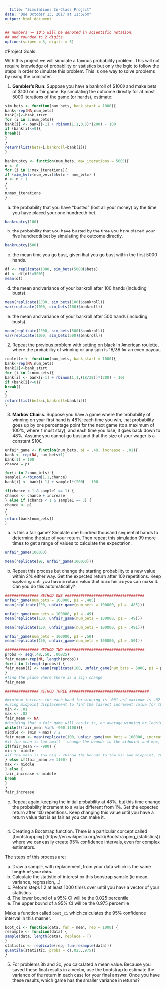 ```yaml
---
  title: "Simulations In-Class Project"
date: "Due October 13, 2017 at 11:59pm"
output: html_document
---
```

  
  <style type="text/css">
  .table {
    
    width: 80%;
    margin-left:10%; 
    margin-right:10%;
  }
</style>
  ```r
## numbers >= 10^5 will be denoted in scientific notation,
## and rounded to 2 digits
options(scipen = 3, digits = 3)
```

#Project Goals:


With this project we will simulate a famous probability problem. This will not require knowledge of probability or statistics but only the logic to follow the steps in order to simulate this problem. This is one way to solve problems by using the computer. 

1. **Gambler's Ruin**: Suppose you have a bankroll of $1000 and make bets of $100 on a fair game. By simulating the outcome directly for at most 5000 iterations of the game (or hands), estimate:
```r
sim_bets <- function(num_bets, bank_start = 1000){
bank<-rep(NA,num_bets)
bank[1]<-bank_start
for (i in 2:num_bets){
bank[i] <- bank[i-1] + rbinom(1,1,0.5)*(200) - 100
if (bank[i]<=0){
break()
}  
}
return(list(bets=i,bankroll=bank[i]))
}

bankruptcy <- function(num_bets, max_iterations = 5000){
n <- 0
for (i in 1:max_iterations){
if (sim_bets(num_bets)$bets < num_bets) { 
n <- n + 1 
}
}
n/max_iterations
}
```    
a. the probability that you have "busted" (lost all your money) by the time you have placed your one hundredth bet. 
```r
bankruptcy(100)
```    
b. the probability that you have busted by the time you have placed your five hundredth bet by simulating the outcome directly. 
```r
bankruptcy(500)
```
c. the mean time you go bust, given that you go bust within the first 5000 hands.
```r
df <- replicate(1000, sim_bets(5000)$bets)
df <- df[df!=5000]
mean(df)
```
d. the mean and variance of your bankroll after 100 hands (including busts).
```r
mean(replicate(1000, sim_bets(100)$bankroll))
var(replicate(1000, sim_bets(100)$bankroll))
```
e. the mean and variance of your bankroll after 500 hands (including busts).
```r
mean(replicate(1000, sim_bets(500)$bankroll))
var(replicate(1000, sim_bets(500)$bankroll))
```

2. Repeat the previous problem with betting on black in American roulette, where the probability of winning on any spin is 18/38 for an even payout.
```r
roulette <- function(num_bets, bank_start = 1000){
bank<-rep(NA,num_bets)
bank[1]<-bank_start
for (i in 2:num_bets){
bank[i] <- bank[i-1] + rbinom(1,1,(18/38))*(200) - 100
if (bank[i]<=0){
break()
}  
}
return(list(bets=i,bankroll=bank[i]))
}

``` 

3. **Markov Chains**. Suppose you have a game where the probability of winning on your first hand is 48%; each time you win, that probability goes up by one percentage point for the next game (to a maximum of 100%, where it must stay), and each time you lose, it goes back down to 48%. Assume you cannot go bust and that the size of your wager is a constant $100.
```r
unfair_game <- function(num_bets, p1 = .48, increase = .01){
bank <- rep(NA, num_bets+1)
bank[1] = 100
chance = p1

for(i in 2:num_bets) {
sample1 <-rbinom(1,1,chance)
bank[i] <- bank[i-1] + sample1*(200) - 100

if(chance < 1 & sample1 == 1) {
chance <- chance + increase
} else if (chance < 1 & sample1 == 0) {
chance <- p1
}
}
return(bank[num_bets])
}


```
a. Is this a fair game? Simulate one hundred thousand sequential hands to determine the size of your return. Then repeat this simulation 99 more times to get a range of values to calculate the expectation.
```r
unfair_game(100000)

mean(replicate(99, unfair_game(100000)))

```
b. Repeat this process but change the starting probability to a new value within 2% either way. Get the expected return after 100 repetitions. Keep exploring until you have a return value that is as fair as you can make it. Can you do this automatically?
```r

############### METHOD ONE ####################################
unfair_game(num_bets = 100000, p1 = .485)
mean(replicate(100, unfair_game(num_bets = 100000, p1 = .485)))

unfair_game(num_bets = 100000, p1 = .49)
mean(replicate(100, unfair_game(num_bets = 100000, p1 = .49)))

mean(replicate(100, unfair_game(num_bets = 100000, p1 = .491)))

unfair_game(num_bets = 100000, p1 = .50)
mean(replicate(100, unfair_game(num_bets = 100000, p1 = .50)))

############### METHOD TWO ####################################
probs <- seq(.48,.50, .00025)
fair_mean<-rep(NA, length(probs))
for(i in 1:length(probs)) {
fair_mean[i] <- mean(replicate(100, unfair_game(num_bets = 5000, p1 = probs[i])),na.rm=TRUE)
}
#find the place where there is a sign change
fair_mean

############### METHOD THREE ####################################

#minimum increase for each hand for winning is .001 and maximum is .02
#using midpoint displacement to find the fairest increment value for this game 
min <- .01
max <- .02
fair_mean <- NA
#deciding that a fair game will result is, on average winning or loosing between $0 and $1000
while(!(fair_mean %in% -900:1100)){
middle <- (min + max) / 2
fair_mean <- mean(replicate(100, unfair_game(num_bets = 100000, increase = middle)))
#if the mean is too small - change the bounds to the midpoint and max, then take midpoint of those points
if(fair_mean <= -900) {
min <- middle
#if the mean is too big - change the bounds to the min and midpoint, then take midpoint of those points
} else if(fair_mean >= 1100) {
max <- middle
} else {
fair_increase <- middle
break
}
}
fair_increase
```
c. Repeat again, keeping the initial probability at 48%, but this time change the probability increment to a value different from 1%. Get the expected return after 100 repetitions. Keep changing this value until you have a return value that is as fair as you can make it. 
```r

```

4. Creating a Bootstrap function. There is a particular concept called [bootstrapping]
(https://en.wikipedia.org/wiki/Bootstrapping_(statistics)) where we can easily create 95% confidence intervals, even for complex estimators.

The steps of this process are:

a. Draw a sample, with replacement, from your data which is the same length of your data.
b. Calculate the statistic of interest on this boostrap sample (ie mean, variance, regression,...)
c. Peform steps 1:2 at least 1000 times over until you have a vector of your statistics. 
d. The lower bound of a 95% CI will be the 0.025 percentile
e. The upper bound of a 95% CI will be the 0.975 percentile

Make a function called `boot_ci` which calculates the 95% confidence interval in this manner. 
```r
boot_ci <- function(data, fun = mean, rep = 1000) {
resample <- function(data) {
sample(data, length(data), replace = T)
}
statistic <- replicate(rep, fun(resample(data)))
quantile(statistic, probs = c(.025,.975))
}
```

5. For problems 3b and 3c, you calculated a mean value. Because you saved these final results in a vector, use the bootstrap to estimate the variance of the return in each case for your final answer. Once you have these results, which game has the smaller variance in returns?

```r

```

